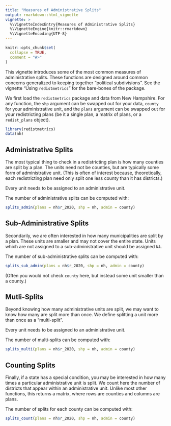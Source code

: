 ```yaml
---
title: "Measures of Administrative Splits"
output: rmarkdown::html_vignette
vignette: >
  %\VignetteIndexEntry{Measures of Administrative Splits}
  %\VignetteEngine{knitr::rmarkdown}
  %\VignetteEncoding{UTF-8}
---
```


```r
knitr::opts_chunk$set(
  collapse = TRUE,
  comment = "#>"
)
```

This vignette introduces some of the most common measures of administrative splits. These functions are designed around common concerns generalized to keeping together "political subdivisions". See the vignette "Using `redistmetrics`" for the bare-bones of the package. 

We first load the `redistmetrics` package and data from New Hampshire. For any function, the `shp` argument can be swapped out for your data, `county` for your administrative unit, and the `plans` argument can be swapped out for your redistricting plans (be it a single plan, a matrix of plans, or a `redist_plans` object).  

```r
library(redistmetrics)
data(nh)
```


## Administrative Splits

The most typical thing to check in a redistricting plan is how many counties are split by a plan. The units need not be counties, but are typically some form of administrative unit. (This is often of interest because, theoretically, each redistricting plan need only split one less county than it has districts.)

Every unit needs to be assigned to an administrative unit.

The number of administrative splits can be computed with:

```r
splits_admin(plans = nh$r_2020, shp = nh, admin = county)
```


## Sub-Administrative Splits

Secondarily, we are often interested in how many municipalities are split by a plan. These units are smaller and may not cover the entire state. Units which are not assigned to a sub-administrative unit should be assigned `NA`.


The number of sub-administrative splits can be computed with:

```r
splits_sub_admin(plans = nh$r_2020, shp = nh, admin = county)
```

(Often you would not check `county` here, but instead some unit smaller than a county.)

## Mutli-Splits

Beyond knowing how many administrative units are split, we may want to know how many are split more than once. We define splitting a unit more than once as a "multi-split".

Every unit needs to be assigned to an administrative unit.

The number of multi-splits can be computed with:

```r
splits_multi(plans = nh$r_2020, shp = nh, admin = county)
```

## Counting Splits

Finally, if a state has a special condition, you may be interested in how many times a particular administrative unit is split. We count here the number of districts that appear within an administrative unit. Unlike most other functions, this returns a matrix, where rows are counties and columns are plans.

The number of splits for each county can be computed with:

```r
splits_count(plans = nh$r_2020, shp = nh, admin = county)
```

